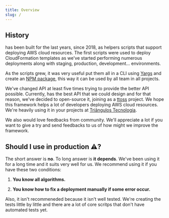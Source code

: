 ```yaml
---
title: Overview
slug: /
---
```



## History

<Carlin /> has been built for the last years, since 2018, as helpers scripts
that support deploying AWS cloud resources. The first scripts were used to
deploy CloudFormation templates as we've started performing numerous deployments
along with staging, production, development... environments.

As the scripts grew, it was very useful put them all in a CLI using [Yargs](https://yargs.js.org/) and create an [NPM package](https://www.npmjs.com/package/carlin), this way it can be used by all team in all projects.

We've changed <Carlin /> API at least five times trying to provide the better API possible. Currently, <Carlin /> has the best API that we could design and for that reason, we've decided to open-source it, joining as a [ttoss](https://github.com/ttoss) project. We hope this framework helps a lot of developers deploying AWS cloud resources. We're heavily using it in your projects at [Triângulos Tecnologia](https://triangulostecnologia.com).

We also would love feedbacks from community. We'll appreciate a lot if you want to give a try and send feedbacks to us of how might we improve the framework.

## Should I use <Carlin /> in production ⚠️?

The short answer is **no**. To long answer is **it depends**. We've been using it for a long time and it suits very well for us. We recommend using it if you have these two conditions:

1. **You know all <Carlin /> algorithms.**

2. **You know how to fix a deployment manually if some error occur.**

Also, it isn't recommeneded because it isn't well tested. We're creating the tests little by little and there are a lot of core scritps that don't have automated tests yet.
